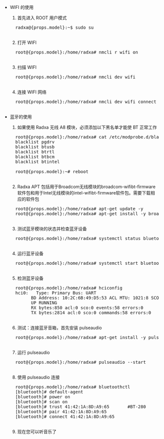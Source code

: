 - WIFI 的使用
  
  1. 首先进入 ROOT 用户模式

    <pre>
    radxa@{props.model}:~$ sudo su
    </pre>

  2. 打开 WIFI

    <pre>
    root@{props.model}:/home/radxa# nmcli r wifi on
    </pre>

  3. 扫描 WIFI

    <pre>
    root@{props.model}:/home/radxa# nmcli dev wifi
    </pre>

  4. 连接 WIFI 网络

    <pre>
    root@{props.model}:/home/radxa# nmcli dev wifi connect "wifi_name" password "wifi_password"
    </pre>

- 蓝牙的使用

  1. 如果使用 Radxa 无线 A8 模块，必须添加以下黑名单才能使 BT 正常工作

    <pre>
    root@{props.model}:/home/radxa# cat /etc/modprobe.d/blacklist.conf
    blacklist pgdrv
    blacklist btusb
    blacklist btrtl
    blacklist btbcm
    blacklist btintel

    root@{props.model}:~# reboot
    </pre>

  2. Radxa APT 包括用于Broadcom无线模块的broadcom-wifibt-firmware软件包和用于Intel无线模块的intel-wifibt-firmware软件包。需要下载相应的软件包

    <pre>
    root@{props.model}:/home/radxa# apt-get update -y
    root@{props.model}:/home/radxa# apt-get install -y broadcom-wifibt-firmware intel-wifibt-firmware
    </pre>

  3. 测试蓝牙模块的状态并检查蓝牙设备

    <pre>
    root@{props.model}:/home/radxa# systemctl status bluetooth
    </pre>

  4. 运行蓝牙设备

    <pre>
    root@{props.model}:/home/radxa# systemctl start bluetooth
    </pre>

  5. 检测蓝牙设备

    <pre>
    root@{props.model}:/home/radxa# hciconfig
    hci0:   Type: Primary Bus: UART
          BD Address: 10:2C:6B:49:D5:53 ACL MTU: 1021:8 SCO MTU: 64:1
          UP RUNNING
          RX bytes:850 acl:0 sco:0 events:58 errors:0
          TX bytes:2814 acl:0 sco:0 commands:58 errors:0
    </pre>

  6. 测试：连接蓝牙音箱，首先安装 pulseaudio

    <pre>
    root@{props.model}:/home/radxa# apt-get install -y pulseaudio-module-bluetooth pulseaudio
    </pre>

  7. 运行 pulseaudio

    <pre>
    root@{props.model}:/home/radxa# pulseaudio --start
    </pre>

  8. 使用 pulseaudio 连接

    <pre >
    root@{props.model}:/home/radxa# bluetoothctl
    [bluetooth]# default-agent
    [bluetooth]# power on
    [bluetooth]# scan on
    [bluetooth]# trust 41:42:1A:8D:A9:65       #BT-280
    [bluetooth]# pair 41:42:1A:8D:A9:65
    [bluetooth]# connect 41:42:1A:8D:A9:65
    </pre>

  9. 现在您可以听音乐了
